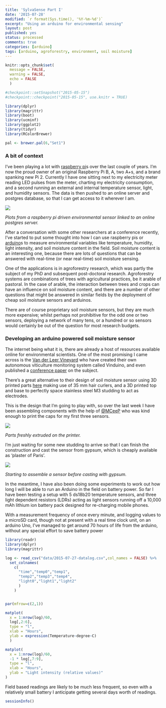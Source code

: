```yaml
---
title: 'SylvaSense Part I'
date: '2015-07-28'
modified: `r format(Sys.time(), '%Y-%m-%d')`
excerpt: "Using an arduino for environmental sensing"
layout: post
published: yes
status: processed
comments: true
categories: [arduino]
tags: [arduino, agroforestry, environment, soil moisture]
---
```


```r

knitr::opts_chunk$set(
  message = FALSE, 
  warning = FALSE, 
  echo = FALSE
  )

#checkpoint::setSnapshot("2015-05-15")
#checkpoint::checkpoint("2015-05-15", use.knitr = TRUE)

library(dplyr)
library(magrittr)
library(boot)
library(ucminf)
library(ggplot2)
library(tidyr)
library(RColorBrewer)

pal <- brewer.pal(6,"Set1")

```

### A bit of context

I've been playing a lot with [raspberry pi](https://www.raspberrypi.org/)s over the last couple of years. I'm now the proud owner of an original Raspberry Pi B, A, two A+s, and a brand spanking new Pi 2. Currently I have one sitting next to my electricity meter reading LED pulses from the meter, charting my electricity consumption, and a second running an external and internal temperature sensor, light, and humidity sensors. The data is then pushed to an online server and postgres database, so that I can get access to it wherever I am. 

![](/figures/2015-07-27-psql.png)

*Plots from a raspberry pi driven environmental sensor linked to an online postgres server.*

After a conversation with some other researchers at a conference recently, I've started to put some thought into how I can use raspberry pis or [arduino](https://www.arduino.cc/)s to measure environmental variables like temperature, humidity, light intensity, and soil moisture content in the field. Soil moisture content is an interesting one, because there are lots of questions that can be answered with real-time (or near real-time) soil moisture sensing.

One of the applications is in agroforestry research, which was partly the subject of my PhD and subsequent post-doctoral research. Agroforestry systems are combinations of trees with agricultural practices, be it arable of pastoral. In the case of arable, the interaction between trees and crops can have an influence on soil moisture content, and there are a number of other questions that might be answered in similar fields by the deployment of cheap soil moisture sensors and arduinos.

There are of course proprietary soil moisture sensors, but they are much more expensive; whilst perhaps not prohibitive for the odd one or two sensors, deploying a network of many tens, or a hundred or so sensors would certainly be out of the question for most research budgets.

### Developing an arduino powered soil moisture sensor

The internet being what it is, there are already a host of resources available online for environmental scientists. One of the most promising I came across is the [Van der Leer Vineyard](http://vanderleevineyard.com/1/post/2013/12/gypsum-sensor-casting.html) who have created their own autonomous viticulture monitoring system called Vinduino, and even published a [conference paper](http://www.academia.edu/10258579/An_Embedded_System_for_Smart_Vineyard_Agriculture) on the subject.

There's a great alternative to their design of soil moisture sensor using 3D printed parts [here](http://unpuntilloalambre.blogspot.com.es/2014/01/gypsum-block-for-soil-moisture-sensor.html) making use of 35 mm hair curlers, and a 3D printed top and base to perfectly space stainless steel M3 studding to act as electrodes.

This is the design that I'm going to play with, so over the last week I have been assembling components with the help of [@MCeeP](https://twitter.com/mceep) who was kind enough to print the caps for my first three sensors.

![](/figures/2015-07-27-3dprinter.jpg) 

*Parts freshly extruded on the printer.*

I'm just waiting for some new studding to arrive so that I can finish the construction and cast the sensor from gypsum, which is cheaply available as 'plaster of Paris'.

![](/figures/2015-07-27-assembly.jpg)

*Starting to assemble a sensor before casting with gypsum.*

In the meantime, I have also been doing some experiments to work out how long I will be able to run an Arduino in the field on battery power. So far I have been testing a setup with 5 ds18b20 temperature sensors, and three light dependent resistors (LDRs) acting as light sensors running off a 10,000 mAh lithium ion battery pack designed for re-charging mobile phones.

With a measurement frequency of once every minute, and logging values to a microSD card, though not at present with a real time clock unit, on an arduino Uno, I've managed to get around 70 hours of life from the arduino, without any special effort to save battery power

```r

library(readr)
library(dplyr)
library(magrittr)

log <- read_csv("data/2015-07-27-datalog.csv",col_names = FALSE) %>%
  set_colnames(
    c(
      "time","temp0","temp1",
      "temp2","temp3","temp4",
      "light0","light1","light2"
      )
    )


par(mfrow=c(2,1))

matplot(
  x = 1:nrow(log)/60,
  log[,2:6],
  type = "l",
  xlab = "Hours",
  ylab = expression(Temperature~degree~C)
  )

matplot(
  x = 1:nrow(log)/60,
  -1 * log[,7:9],
  type = "l",
  xlab = "Hours",
  ylab = "Light intensity (relative values)"
)

```

Field based readings are likely to be much less frequent, so even with a relatively small battery I anticipate getting several days worth of readings.


```r
sessionInfo()
```
